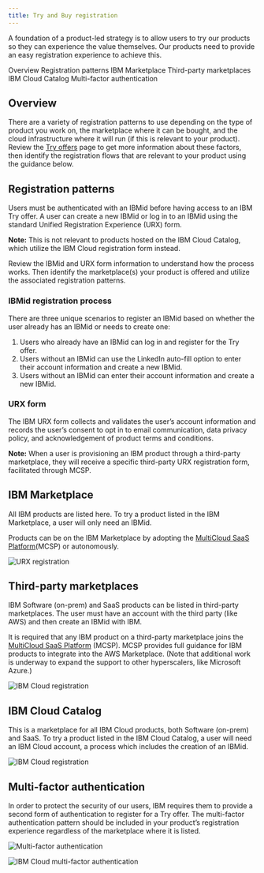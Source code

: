 ```yaml
---
title: Try and Buy registration
---
```



<PageDescription>

A foundation of a product-led strategy is to allow users to try our products so they can experience the value themselves. Our products need to provide an easy registration experience to achieve this.

</PageDescription>

<AnchorLinks>
    <AnchorLink> Overview </AnchorLink>
    <AnchorLink> Registration patterns </AnchorLink>
    <AnchorLink> IBM Marketplace </AnchorLink>
    <AnchorLink> Third-party marketplaces </AnchorLink>
    <AnchorLink> IBM Cloud Catalog </AnchorLink>
    <AnchorLink> Multi-factor authentication </AnchorLink>
</AnchorLinks>


## Overview

There are a variety of registration patterns to use depending on the type of product you work on, the marketplace where it can be bought, and the cloud infrastructure where it will run (if this is relevant to your product). Review the [Try offers](https://pages.github.ibm.com/cdai-design/pal/saas-for-hyperscalers/overview) page to get more information about these factors, then identify the registration flows that are relevant to your product using the guidance below.

<MiniCard title="Try offers" href="/try-offers/overview">
</MiniCard>

## Registration patterns

Users must be authenticated with an IBMid before having access to an IBM Try offer. A user can create a new IBMid or log in to an IBMid using the standard Unified Registration Experience (URX) form.

<InlineNotification kind="info">

  **Note:** This is not relevant to products hosted on the IBM Cloud Catalog, which utilize the IBM Cloud registration form instead.

</InlineNotification>

Review the IBMid and URX form information to understand how the process works. Then identify the marketplace(s) your product is offered and utilize the associated registration patterns.

### IBMid registration process

There are three unique scenarios to register an IBMid based on whether the user already has an IBMid or needs to create one:

1. Users who already have an IBMid can log in and register for the Try offer.
2. Users without an IBMid can use the LinkedIn auto-fill option to enter their account information and create a new IBMid.
3. Users without an IBMid can enter their account information and create a new IBMid.

### URX form

The IBM URX form collects and validates the user’s account information and records the user’s consent to opt in to email communication, data privacy policy, and acknowledgement of product terms and conditions. 

<InlineNotification kind="info">

**Note:** When a user is provisioning an IBM product through a third-party marketplace, they will receive a specific third-party URX registration form, facilitated through MCSP.

</InlineNotification>

## IBM Marketplace

All IBM products are listed here. To try a product listed in the IBM Marketplace, a user will only need an IBMid. 

Products can be on the IBM Marketplace by adopting the [MultiCloud SaaS Platform](https://w3.ibm.com/w3publisher/multicloud-saas-platform)(MCSP) or autonomously. 

<Row className="image-card-group">

<Column colMd={3} colLg={3} noGutterSm>

<ImageCard 
sub-title="URX registration" 
sub-titleColor="dark" 
hoverColor="dark"
href="/patterns/registration/urx-registration">

![URX registration](/images/registration-overview/urx-form.png)
</ImageCard>

</Column>

</Row>


## Third-party marketplaces

IBM Software (on-prem) and SaaS products can be listed in third-party marketplaces. The user must have an account with the third party (like AWS) and then create an IBMid with IBM. 

It is required that any IBM product on a third-party marketplace joins the [MultiCloud SaaS Platform](https://w3.ibm.com/w3publisher/multicloud-saas-platform) (MCSP). MCSP provides full guidance for IBM products to integrate into the AWS Marketplace. (Note that additional work is underway to expand the support to other hyperscalers, like Microsoft Azure.)


<Row className="image-card-group">

<Column colMd={3} colLg={3} noGutterSm>

<ImageCard 
sub-title="AWS Try registration" 
sub-titleColor="dark" 
hoverColor="dark"
href="/patterns/registration/aws-registration">

![IBM Cloud registration](/images/registration-overview/aws-registration.png)

</ImageCard>

</Column>

</Row>


## IBM Cloud Catalog

This is a marketplace for all IBM Cloud products, both Software (on-prem) and SaaS. To try a product listed in the IBM Cloud Catalog, a user will need an IBM Cloud account, a process which includes the creation of an IBMid.

<Row className="image-card-group">

<Column colMd={3} colLg={3} noGutterSm>

<ImageCard 
sub-title="IBM Cloud registration" 
sub-titleColor="dark" 
hoverColor="dark"
href="/patterns/registration/ibm-cloud-registration">

![IBM Cloud registration](/images/registration-overview/ibm-cloud-registration.png)

</ImageCard>

</Column>

</Row>


## Multi-factor authentication

In order to protect the security of our users, IBM requires them to provide a second form of authentication to register for a Try offer. The multi-factor authentication pattern should be included in your product’s registration experience regardless of the marketplace where it is listed. 

<Row className="image-card-group">

<Column colMd={3} colLg={3} noGutterSm>

<ImageCard 
sub-title="Multi-factor authentication" 
sub-titleColor="dark" 
hoverColor="dark"
href="/patterns/registration/multi-factor-authentication-enrollment">

![Multi-factor authentication](/images/registration-overview/multi-factor-auth.png)
</ImageCard>

</Column>

<Column colMd={3} colLg={3} noGutterSm>

<ImageCard disabled aspectRatio="1:1" subTitle="IBM Cloud multi-factor authentication">

![IBM Cloud multi-factor authentication](/images/registration-overview/multi-factor-auth.png)

</ImageCard>

</Column>

</Row>